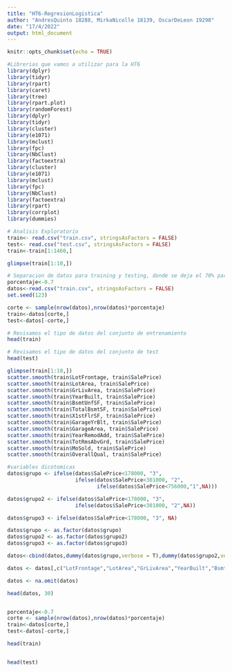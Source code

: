 ```yaml
---
title: "HT6-RegresionLogistica"
author: "AndresQuinto 18288, MirkaNicolle 18139, OscarDeLeon 19298"
date: "17/4/2022"
output: html_document
---
```


```r
knitr::opts_chunk$set(echo = TRUE)
```

```r
#Librerias que vamos a utilizar para la HT6
library(dplyr)
library(tidyr)
library(rpart)
library(caret)
library(tree)
library(rpart.plot)
library(randomForest)
library(dplyr)
library(tidyr)
library(cluster)
library(e1071)
library(mclust)
library(fpc)
library(NbClust)
library(factoextra)
library(cluster)
library(e1071)
library(mclust)
library(fpc)
library(NbClust)
library(factoextra)
library(rpart)
library(corrplot)
library(dummies)
```

```r
# Analisis Exploratorio
train<- read.csv("train.csv", stringsAsFactors = FALSE)
test<- read.csv("test.csv", stringsAsFactors = FALSE)
train<-train[1:1460,]

glimpse(train[1:10,])

# Separacion de datos para training y testing, donde se deja el 70% para training y el 30% para testing
porcentaje<-0.7
datos<-read.csv("train.csv", stringsAsFactors = FALSE)
set.seed(123)

corte <- sample(nrow(datos),nrow(datos)*porcentaje)
train<-datos[corte,]
test<-datos[-corte,]

# Revisamos el tipo de datos del conjunto de entrenamiento
head(train)

# Revisamos el tipo de datos del conjunto de test
head(test)

glimpse(train[1:10,])
scatter.smooth(train$LotFrontage, train$SalePrice)
scatter.smooth(train$LotArea, train$SalePrice)
scatter.smooth(train$GrLivArea, train$SalePrice)
scatter.smooth(train$YearBuilt, train$SalePrice)
scatter.smooth(train$BsmtUnfSF, train$SalePrice)
scatter.smooth(train$TotalBsmtSF, train$SalePrice)
scatter.smooth(train$X1stFlrSF, train$SalePrice)
scatter.smooth(train$GarageYrBlt, train$SalePrice)
scatter.smooth(train$GarageArea, train$SalePrice)
scatter.smooth(train$YearRemodAdd, train$SalePrice)
scatter.smooth(train$TotRmsAbvGrd, train$SalePrice)
scatter.smooth(train$MoSold, train$SalePrice)
scatter.smooth(train$OverallQual, train$SalePrice)

#variables dicotomicas
datos$grupo <- ifelse(datos$SalePrice<178000, "3", 
                      ifelse(datos$SalePrice<301000, "2",
                             ifelse(datos$SalePrice<756000,"1",NA)))

datos$grupo2 <- ifelse(datos$SalePrice<178000, "3", 
                      ifelse(datos$SalePrice<301000, "2",NA))

datos$grupo3 <- ifelse(datos$SalePrice<178000, "3", NA)

datos$grupo <- as.factor(datos$grupo)
datos$grupo2 <- as.factor(datos$grupo2)
datos$grupo3 <- as.factor(datos$grupo3)

datos<-cbind(datos,dummy(datos$grupo,verbose = T),dummy(datos$grupo2,verbose = T), dummy(datos$grupo3,verbose = T))

datos <- datos[,c("LotFrontage","LotArea","GrLivArea","YearBuilt","BsmtUnfSF","TotalBsmtSF","X1stFlrSF","GarageYrBlt","GarageArea","YearRemodAdd", "SalePrice", "datos1","datos2","datos3")]

datos <- na.omit(datos)

head(datos, 30)


porcentaje<-0.7
corte <- sample(nrow(datos),nrow(datos)*porcentaje)
train<-datos[corte,]
test<-datos[-corte,]

head(train)


head(test)

```

